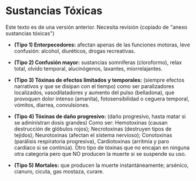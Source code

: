 
# Sustancias Tóxicas

<Callout type="warning" emoji="🔎">
  Este texto es de una versión anterior. Necesita revisión (copiado de "anexo
  sustancias tóxicas")
</Callout>

- **(Tipo 1) Entorpecedores:** afectan apenas de las funciones motoras, leve confusión:
  alcohol, diuréticos, drogas recreativas.

- **(Tipo 2) Confusión mayor:** sustancias
  somníferas (cloroformo), relax total, olvido temporal, alucinógenos, laxantes, miorrelajantes.

- **(Tipo 3) Tóxinas de efectos limitados y temporales:** (siempre efectos narrativos
  y que se disipan con el tiempo) como ser paralizadores localizados, vasodilatadores
  y aumento del pulso (belladona), que provoquen dolor intenso (amanita), fotosensibilidad
  o ceguera temporal, vómitos, diarrea, convulsiones.

- **(Tipo 4) Tóxinas de daño progresivo:**
  (daño progresivo, hasta matar si se administran dosis grandes) Como ser: Hemotoxinas
  (causan destrucción de glóbulos rojos); Necrotoxinas (destruyen tipos de tejidos);
  Neurotoxinas (afectan el sistema nervioso); Conotoxinas (parálisis respiratoria progresiva),
  Cardiotoxinas (arritmia y paro cardíaco si se continúa). Otro tipo de tóxinas que
  no encajan en ninguna otra categoría pero que NO producen la muerte si se suspende
  su uso.

- **(Tipo 5) Mortales:** que producen la muerte instantáneamente; arsénico, cianuro, cicuta, gas mostaza, curare.
